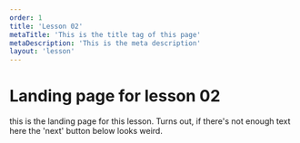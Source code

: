 ```yaml
---
order: 1
title: 'Lesson 02'
metaTitle: 'This is the title tag of this page'
metaDescription: 'This is the meta description'
layout: 'lesson'
---
```


# Landing page for lesson 02

this is the landing page for this lesson. Turns out, if there's not enough text here the 'next' button below looks weird.
